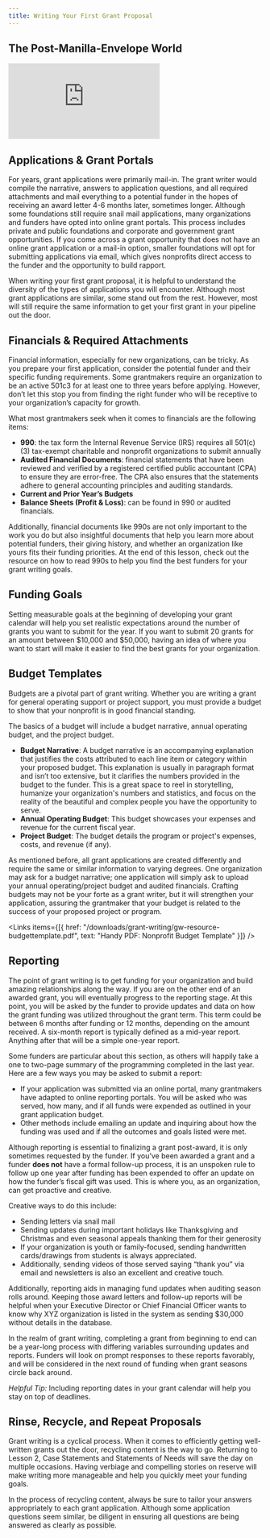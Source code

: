 ```yaml
---
title: Writing Your First Grant Proposal
---
```


## The Post-Manilla-Envelope World

<Embed src="https://player.vimeo.com/video/951184875" />

## Applications & Grant Portals

For years, grant applications were primarily mail-in. The grant writer would compile the narrative, answers to application questions, and all required attachments and mail everything to a potential funder in the hopes of receiving an award letter 4-6 months later, sometimes longer. Although some foundations still require snail mail applications, many organizations and funders have opted into online grant portals. This process includes private and public foundations and corporate and government grant opportunities. If you come across a grant opportunity that does not have an online grant application or a mail-in option, smaller foundations will opt for submitting applications via email, which gives nonprofits direct access to the funder and the opportunity to build rapport. 

When writing your first grant proposal, it is helpful to understand the diversity of the types of applications you will encounter. Although most grant applications are similar, some stand out from the rest. However, most will still require the same information to get your first grant in your pipeline out the door. 

## Financials & Required Attachments

Financial information, especially for new organizations, can be tricky. As you prepare your first application, consider the potential funder and their specific funding requirements. Some grantmakers require an organization to be an active 501c3 for at least one to three years before applying. However, don’t let this stop you from finding the right funder who will be receptive to your organization’s capacity for growth. 

What most grantmakers seek when it comes to financials are the following items: 

- **990**: the tax form the Internal Revenue Service (IRS) requires all 501(c)(3) tax-exempt charitable and nonprofit organizations to submit annually
- **Audited Financial Documents**: financial statements that have been reviewed and verified by a registered certified public accountant (CPA) to ensure they are error-free. The CPA also ensures that the statements adhere to general accounting principles and auditing standards.
- **Current and Prior Year’s Budgets** 
- **Balance Sheets (Profit & Loss)**: can be found in 990 or audited financials.

Additionally, financial documents like 990s are not only important to the work you do but also insightful documents that help you learn more about potential funders, their giving history, and whether an organization like yours fits their funding priorities. At the end of this lesson, check out the resource on how to read 990s to help you find the best funders for your grant writing goals. 

## Funding Goals

Setting measurable goals at the beginning of developing your grant calendar will help you set realistic expectations around the number of grants you want to submit for the year. If you want to submit 20 grants for an amount between $10,000 and $50,000, having an idea of where you want to start will make it easier to find the best grants for your organization. 

## Budget Templates

Budgets are a pivotal part of grant writing. Whether you are writing a grant for general operating support or project support, you must provide a budget to show that your nonprofit is in good financial standing. 

The basics of a budget will include a budget narrative, annual operating budget, and the project budget. 

- **Budget Narrative**: A budget narrative is an accompanying explanation that justifies the costs attributed to each line item or category within your proposed budget. This explanation is usually in paragraph format and isn’t too extensive, but it clarifies the numbers provided in the budget to the funder. This is a great space to reel in storytelling, humanize your organization's numbers and statistics, and focus on the reality of the beautiful and complex people you have the opportunity to serve.
- **Annual Operating Budget**: This budget showcases your expenses and revenue for the current fiscal year.
- **Project Budget**: The budget details the program or project's expenses, costs, and revenue (if any).

As mentioned before, all grant applications are created differently and require the same or similar information to varying degrees. One organization may ask for a budget narrative; one application will simply ask to upload your annual operating/project budget and audited financials. Crafting budgets may not be your forte as a grant writer, but it will strengthen your application, assuring the grantmaker that your budget is related to the success of your proposed project or program. 

<Links
  items={[{
    href: "/downloads/grant-writing/gw-resource-budgettemplate.pdf",
    text: "Handy PDF: Nonprofit Budget Template"
  }]}
/>

## Reporting

The point of grant writing is to get funding for your organization and build amazing relationships along the way. If you are on the other end of an awarded grant, you will eventually progress to the reporting stage. At this point, you will be asked by the funder to provide updates and data on how the grant funding was utilized throughout the grant term. This term could be between 6 months after funding or 12 months, depending on the amount received. A six-month report is typically defined as a mid-year report. Anything after that will be a simple one-year report.

Some funders are particular about this section, as others will happily take a one to two-page summary of the programming completed in the last year. Here are a few ways you may be asked to submit a report:

- If your application was submitted via an online portal, many grantmakers have adapted to online reporting portals. You will be asked who was served, how many, and if all funds were expended as outlined in your grant application budget. 
- Other methods include emailing an update and inquiring about how the funding was used and if all the outcomes and goals listed were met. 

Although reporting is essential to finalizing a grant post-award, it is only sometimes requested by the funder. If you’ve been awarded a grant and a funder **does not** have a formal follow-up process, it is an unspoken rule to follow up one year after funding has been expended to offer an update on how the funder’s fiscal gift was used. This is where you, as an organization, can get proactive and creative. 

Creative ways to do this include:

- Sending letters via snail mail
- Sending updates during important holidays like Thanksgiving and Christmas and even seasonal appeals thanking them for their generosity
- If your organization is youth or family-focused, sending handwritten cards/drawings from students is always appreciated.
- Additionally, sending videos of those served saying “thank you” via email and newsletters is also an excellent and creative touch.

Additionally, reporting aids in managing fund updates when auditing season rolls around. Keeping those award letters and follow-up reports will be helpful when your Executive Director or Chief Financial Officer wants to know why XYZ organization is listed in the system as sending $30,000 without details in the database.

In the realm of grant writing, completing a grant from beginning to end can be a year-long process with differing variables surrounding updates and reports. Funders will look on prompt responses to these reports favorably, and will be considered in the next round of funding when grant seasons circle back around. 

_Helpful Tip:_ Including reporting dates in your grant calendar will help you stay on top of deadlines. 

## Rinse, Recycle, and Repeat Proposals

Grant writing is a cyclical process. When it comes to efficiently getting well-written grants out the door, recycling content is the way to go. Returning to Lesson 2, Case Statements and Statements of Needs will save the day on multiple occasions. Having verbiage and compelling stories on reserve will make writing more manageable and help you quickly meet your funding goals.

In the process of recycling content, always be sure to tailor your answers appropriately to each grant application. Although some application questions seem similar, be diligent in ensuring all questions are being answered as clearly as possible. 
